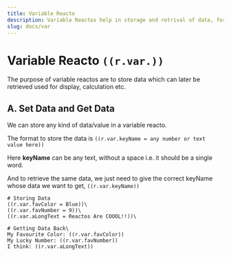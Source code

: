 ```yaml
---
title: Variable Reacto
description: Variable Reactos help in storage and retrival of data, for maybe display, calculation or oter purpose
slug: docs/var
---
```


# Variable Reacto `((r.var.))`

The purpose of variable reactos are to store data which can later be retrieved used for display, calculation etc.

## A. Set Data and Get Data 

We can store any kind of data/value in a variable reacto. 

The format to store the data is `((r.var.keyName = any number or text value here))`

Here **keyName** can be any text, without a space i.e. it should be a single word.

And to retrieve the same data, we just need to give the correct keyName whose data we want to get, `((r.var.keyName))`


<RTOCodeBlock>

```
# Storing Data
((r.var.favColor = Blue))\
((r.var.favNumber = 9))\
((r.var.aLongText = Reactos Are COOOL!!))\

# Getting Data Back\
My Favourite Color: ((r.var.favColor))
My Lucky Number: ((r.var.favNumber))
I think: ((r.var.aLongText))
```

</RTOCodeBlock>
